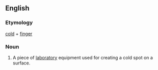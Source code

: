 ==English==
{{wikipedia}}
===Etymology===
[[cold]] + [[finger]]
===Noun===
{{en-noun|sg=cold finger}}

# {{context|chemistry}} A piece of [[laboratory]] equipment used for creating a cold spot on a surface.